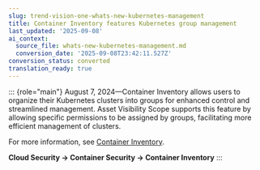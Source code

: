```yaml
---
slug: trend-vision-one-whats-new-kubernetes-management
title: Container Inventory features Kubernetes group management
last_updated: '2025-09-08'
ai_context:
  source_file: whats-new-kubernetes-management.md
  conversion_date: '2025-09-08T23:42:11.527Z'
conversion_status: converted
translation_ready: true
---
```


::: {role="main"}
August 7, 2024—Container Inventory allows users to organize their Kubernetes clusters into groups for enhanced control and streamlined management. Asset Visibility Scope supports this feature by allowing specific permissions to be assigned by groups, facilitating more efficient management of clusters.

For more information, see [Container Inventory](container-inventory.mdx).

**Cloud Security → Container Security → Container Inventory**
:::
